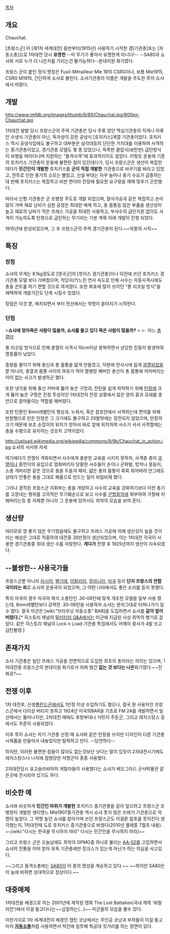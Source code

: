 [[목차]]

== 개요 ==
Chauchat.

[프랑스군] 이 [제1차 세계대전] 중반부터(1915년) 사용하기 시작한 경[기관총]또는 [자동소총]으로 1차대전 당시 '''유명한''' --이 무기가 좋아서 유명한게 아니다!-- --SA80과 쇼샤와 서로 누가 더 나은지를 가리는건 불가능하다--분대지원 화기였다.

프랑스 군이 붙인 정식 명칭은 Fusil-Mitrailleur Mle 1915 CSRG이나, 보통 Mle1915, CSRG M1915, 간단하게 쇼샤로 불린다. 쇼샤기관총의 이름은 개발을 주도한 루이 쇼샤에서 따왔다.

== 개발 ==
http://www.imfdb.org/images/thumb/8/89/Chauchat.jpg/800px-Chauchat.jpg

1차대전 발발 당시 프랑스군의 주력 기관총은 당시 주류 였던 맥심기관총의 직계나 아류인 수냉식 기관총이 아닌, 독자성이 강한 공냉식 [호치키스]계열 기관총이었다. 호치키스 역시 공냉식임에도 불구하고 대부분은 삼각대등의 단단한 거치대를 이용하여 사격하는 중기관총이었고, 경기관총 모델도 몇 종 있었으나, 독특한 클립식(보탄판) 급탄방식이 보병을 따라다니며 지원하는 "돌격사격"에 효과적이지도 않았다. 이렇듯 운용에 기존의 호치키스 기관총이 운용에 불편한 점이 있던데다가, 당시 프랑스군은 생산이 복잡한데다가 '''민간인이 개발한''' 호치키스를 '''군이 직접 개발한''' 기관총으로 바꾸기를 바라고 있었고, 전투로 인한 총기의 소모는 빨랐고, 신설 부대는 자꾸 늘어나 총기 수요가 급증하는데 반해 호치키스는 복잡하고 비싼 편이라 전장에 필요한 요구량을 제때 맞추기 곤란했다. 

따라서 신형 기관총은 군 조병창 주도로 개발 되었으며, 절삭가공과 같은 복잡하고 손이 많이 가며 재료 낭비가 심한 공정은 최대한 배제 하고, 총 몸통등 많은 부품을 생산성이 높고 재료의 낭비가 적은 프레스 가공을 최대한 사용하고, 부사수의 급탄지원 없이도 사격이 가능하도록 탄창으로 급탄하는 무기라는 기본 계획 아래 개발이 진행 되었다.

1915년에 완성되었으며, 그 후 프랑스군의 주력 경기관총이 된다.~~악몽의 시작~~

== 특징 ==
=== 장점 ===
쇼샤의 무게는 9.1kg정도로 [영국군]의 [루이스 경기관총]이나 이전에 쓰던 호치키스 경기관총 모델 보다 가벼웠으며, 적당히(?)느린 연사 속도로 인해 사수는 자동사격시에도 총을 콘트롤 하기 편할 것으로 여겨졌다. 또한 화포에 많이 쓰이던 "롱 리코일 방식"을 채택하여 개발기간도 단축 시킬수 있었다.

'''{{{+2 그러나}}}'''

장점은 이것 뿐, 배치되면서 부터 전선에서는 악명이 쏟아지기 시작한다. 

=== '''단점''' ===
>'''쇼샤에 맞아죽은 사람이 많을까, 쇼샤를 들고 있다 죽은 사람이 많을까?'''
>  
>- 어느 [[총갤]]러

롱 리코일 방식으로 인해 총열이 사격시 10cm이상 왕복하면서 상당한 진동이 발생하여 명중률이 낮았다. 

중량을 줄이기 위해 총신과 총 몸통을 얇게 만들었고, 덕분에 연사시에 쉽게 [[과열]]되었을 뿐 아니라, 총열과 몸통 사이의 여유가 적어 열팽창 해버린 총신이 총 몸통에 끼어버리는 어이 없는 사고가 발생하곤 했다.

또한 냉각을 위해 총신 커버에 뚫어 놓은 구멍과, 잔탄을 쉽게 파악하기 위해 [[탄창]]에 크게 뚫어 놇은 구멍은 진창 투성이인 1차대전의 전장 상황에서 많은 양의 흙과 모래를 총 안으로 끌어들이는 역할을 해버렸다.

또한 탄환인 8mm레벨탄의 형상과, 누워서, 혹은 참호안에서 사격하는데 편의를 위해 반원형으로 만든 탄창은 그 크기에도 불구하고 20발밖에는 장전되지 않았으며, 탄창의 크기 때문에 보조 손잡이의 위치가 방아쇠 바로 앞에 위치하여 사수가 서서 사격할때는 총을 수평으로 유지하는 것조차 고역이었다.

http://upload.wikimedia.org/wikipedia/commons/9/9b/Chauchat_in_action.jpg
쇼샤의 서서쏴 자세

여기에다가 전쟁이 격화되면서 사수에게 충분한 교육을 시키지 못하자, 사격중 총이 [[과열]]이나 흙먼지의 유입으로 멈춰버리자 당황한 사수들이 손이나 군화발, 망치나 몽둥이, 소총 개머리판 같은 것으로 총을 두들겨 패자, 얇은 총의 몸통이 휙휙 휘어버려 안그래도 상태가 안좋은 총을 그대로 폐품으로  만드는 일이 비일비재 했다.

그러나 경직된 프랑스군 지휘부는 총을 개량하고 사수의 교육을 강화하기보다 이런 총기를 고장내는 행위를 고의적인 무기훼손으로 보고 사수를 [[군법회의]]에 회부하여 극형에 처해버리는등 총 자체뿐 아니라 그 운용에 있어서도 최악의 모습을 보여 준다.

== 생산량 ==
여러모로 영 좋지 않은 무기였음에도 불구하고 프레스 가공에 의해 생산성이 높을 것이라는 예상은 그대로 적중하여 대전중 26만정이 생산되었으며, 이는 1차대전 각국이 사용한 경기관총중 최대 생산 수를 자랑한다. '''게다가''' 전쟁 후 1925년까지 생산이 지속되었다.

== --불쌍한-- 사용국가들 ==
프랑스군뿐 아니라 [[러시아]], [[벨기에]], [[이탈리아]], [[루마니아]], [[미국]] 등이 '''단지 프랑스의 연합국이라는 죄'''로 쇼샤의 운용국이 되었으며, 그 어떤 나라에서도 좋은 소리를 듣지 못했다.

특히 미국의 경우 자국의 제식 소총탄인 .30-06탄에 맞게 개조한 모델을 일부 사용 했는데, 8mm레벨탄보다 강력한 .30-06탄을 사용하자 쇼샤는 문자그대로 터져나가기 일수 였다. 결국 미군은 [wiki:"브라우닝 자동소총" BAR]을 도입하면서 쇼샤를 '''갈아 엎어 버렸다.'''[* 히스토리 채널의 [[밀리터리 Q&A]]에서는 미군에 지급된 사상 최악의 병기로 꼽았다. 같은 히스토리 채널의 Lock n Load 기관총 특집에서도 어메이 중사가 4발 쏘고 급탄불량.]

== 존재가치 ==
쇼샤 기관총은 일단 프레스 가공을 전면적으로 도입한 최초의 총이라는 의의는 있으며, 1차대전중 프랑스군의 분대지원 화기로서 어찌 됐건 '''없는 것 보다는 나은'''화기였다.~~진짜로?~~

== 전쟁 이후 ==
1차 대전후, 신생[[폴란드]]군에서도 1만정 이상 수입하기도 했으나, 결국 원 사용자인 프랑스군에서 더이상 버티지 못하고 1924년 미국의BAR을 기초로 FM 24를 개발하면서 일선에서는 물러나지만, 2차대전 때에도 후방부대나 식민지 주둔군, 그리고 레지스탕스 등에서도 꾸준히 사용되었다.

이후 루이 쇼샤는 차기 기관총 선정 때 쇼샤와 같은 탄창을 쓰지만 디자인이 다른 기관총 시제품을 만들어서 내놓았지만 탈락하고 만다. --당연하다--

하지만, 이러한 불편한 점들이 많아도 없는것보단 낫다는 말이 있듯이 2차대전시기에도 레지스탕스나 나치에 점령당한 저항군이 종종 사용했다.

2차대전당시 유고슬라비아의 게릴라들이 사용했다는 쇼샤가 베오그라드 군사박물관 같은곳에 전시되어 있기도 하다.

== 비슷한 예 ==
쇼샤와 비슷하게 '''민간인 따위가 개발한''' 호치키스 중기관총을 갈아 엎으려고 프랑스군 조병창이 개발한 생티엔느 Mle1907중기관총 역시 쇼샤 못지 않은 쓰레기 기관총으로 악명이 높았다. 그 악명 높던 쇼샤를 참아가며 쓰던 프랑스군도 이걸론 참호를 못지킨다 생각했는지, 1차대전때 도로 호치키스 중기관총으로 바꿨다(2010년 플래툰 7월호 내용).  ~~[wiki:"다시는 한국을 무시하지 마라" 다시는 민간인을 무시하지 마라]~~

그리고 프랑스 군은 오늘날에도 최악의 GPMG중 하나로 불리는 [[AA-52]]를 고집하면서 쇼샤의 전통을 이어 받아 유독 기관총에만 징크스가 있는게 아닌가 하는 의심을 사고있다.

~~그리고 돌격소총에는 [[SA80]]이 이 총의 명성을 계승하고 있다.~~ ~~하지만 SA80은 이 놈에 비하면 상대적으로 정상이다.~~
== 대중매체 ==
1차대전을 배경으로 하는 2001년에 제작된 영화 The Lost Battalion(국내 제목 '바탈리언')에서 이걸 들고다니는~~삽질하는(...)~~ 미군들의 모습을 볼수 있다.

마찬가지로 1차 세계대전이 배경인 캡틴 코낭에서는 주인공 코낭과 부하들이 이걸 들고 마치 '''[[자동소총]]'''처럼 사용하면서 적진에 침투해 특공대 짓거리를 하는 장면이 있다.
